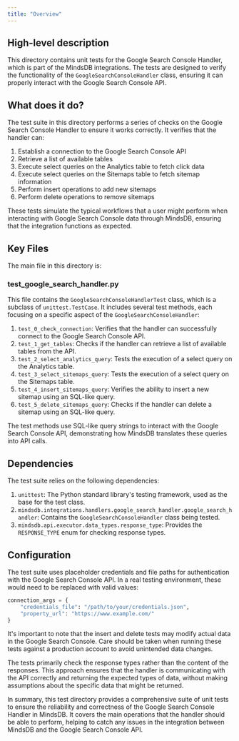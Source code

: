 ```yaml
---
title: "Overview"
---
```


## High-level description
This directory contains unit tests for the Google Search Console Handler, which is part of the MindsDB integrations. The tests are designed to verify the functionality of the `GoogleSearchConsoleHandler` class, ensuring it can properly interact with the Google Search Console API.

## What does it do?
The test suite in this directory performs a series of checks on the Google Search Console Handler to ensure it works correctly. It verifies that the handler can:

1. Establish a connection to the Google Search Console API
2. Retrieve a list of available tables
3. Execute select queries on the Analytics table to fetch click data
4. Execute select queries on the Sitemaps table to fetch sitemap information
5. Perform insert operations to add new sitemaps
6. Perform delete operations to remove sitemaps

These tests simulate the typical workflows that a user might perform when interacting with Google Search Console data through MindsDB, ensuring that the integration functions as expected.

## Key Files
The main file in this directory is:

### test_google_search_handler.py
This file contains the `GoogleSearchConsoleHandlerTest` class, which is a subclass of `unittest.TestCase`. It includes several test methods, each focusing on a specific aspect of the `GoogleSearchConsoleHandler`:

1. `test_0_check_connection`: Verifies that the handler can successfully connect to the Google Search Console API.
2. `test_1_get_tables`: Checks if the handler can retrieve a list of available tables from the API.
3. `test_2_select_analytics_query`: Tests the execution of a select query on the Analytics table.
4. `test_3_select_sitemaps_query`: Tests the execution of a select query on the Sitemaps table.
5. `test_4_insert_sitemaps_query`: Verifies the ability to insert a new sitemap using an SQL-like query.
6. `test_5_delete_sitemaps_query`: Checks if the handler can delete a sitemap using an SQL-like query.

The test methods use SQL-like query strings to interact with the Google Search Console API, demonstrating how MindsDB translates these queries into API calls.

## Dependencies
The test suite relies on the following dependencies:

1. `unittest`: The Python standard library's testing framework, used as the base for the test class.
2. `mindsdb.integrations.handlers.google_search_handler.google_search_handler`: Contains the `GoogleSearchConsoleHandler` class being tested.
3. `mindsdb.api.executor.data_types.response_type`: Provides the `RESPONSE_TYPE` enum for checking response types.

## Configuration
The test suite uses placeholder credentials and file paths for authentication with the Google Search Console API. In a real testing environment, these would need to be replaced with valid values:

```python
connection_args = {
    "credentials_file": "/path/to/your/credentials.json",
    "property_url": "https://www.example.com/"
}
```

It's important to note that the insert and delete tests may modify actual data in the Google Search Console. Care should be taken when running these tests against a production account to avoid unintended data changes.

The tests primarily check the response types rather than the content of the responses. This approach ensures that the handler is communicating with the API correctly and returning the expected types of data, without making assumptions about the specific data that might be returned.

In summary, this test directory provides a comprehensive suite of unit tests to ensure the reliability and correctness of the Google Search Console Handler in MindsDB. It covers the main operations that the handler should be able to perform, helping to catch any issues in the integration between MindsDB and the Google Search Console API.